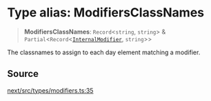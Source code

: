 # Type alias: ModifiersClassNames

> **ModifiersClassNames**: `Record`\<`string`, `string`\> & `Partial`\<`Record`\<[`InternalModifier`](/api/next/type-aliases/InternalModifier.mdx), `string`\>\>

The classnames to assign to each day element matching a modifier.

## Source

[next/src/types/modifiers.ts:35](https://github.com/gpbl/react-day-picker/blob/86f49ff11/next/src/types/modifiers.ts#L35)
